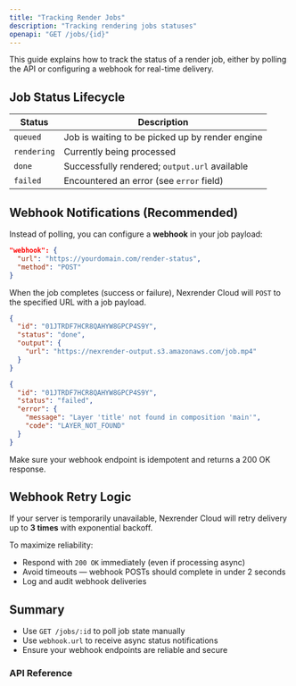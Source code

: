 ```yaml
---
title: "Tracking Render Jobs"
description: "Tracking rendering jobs statuses"
openapi: "GET /jobs/{id}"
---
```


This guide explains how to track the status of a render job, either by polling the API or configuring a webhook for real-time delivery.

## Job Status Lifecycle

| Status      | Description                                     |
| ----------- | ----------------------------------------------- |
| `queued`    | Job is waiting to be picked up by render engine |
| `rendering` | Currently being processed                       |
| `done`      | Successfully rendered; `output.url` available   |
| `failed`    | Encountered an error (see `error` field)        |

## Webhook Notifications (Recommended)

Instead of polling, you can configure a **webhook** in your job payload:

```json
"webhook": {
  "url": "https://yourdomain.com/render-status",
  "method": "POST"
}
```

When the job completes (success or failure), Nexrender Cloud will `POST` to the specified URL with a job payload.

<CodeGroup>

```json Example Webhook Payload (Success)
{
  "id": "01JTRDF7HCR8QAHYW8GPCP4S9Y",
  "status": "done",
  "output": {
    "url": "https://nexrender-output.s3.amazonaws.com/job.mp4"
  }
}
```
```json Example Webhook Payload (Failure)
{
  "id": "01JTRDF7HCR8QAHYW8GPCP4S9Y",
  "status": "failed",
  "error": {
    "message": "Layer 'title' not found in composition 'main'",
    "code": "LAYER_NOT_FOUND"
  }
}
```
</CodeGroup>

<Note>
  Make sure your webhook endpoint is idempotent and returns a 200 OK response.
</Note>

## Webhook Retry Logic

If your server is temporarily unavailable, Nexrender Cloud will retry delivery up to **3 times** with exponential backoff.

To maximize reliability:

- Respond with `200 OK` immediately (even if processing async)
- Avoid timeouts — webhook POSTs should complete in under 2 seconds
- Log and audit webhook deliveries

## Summary

- Use `GET /jobs/:id` to poll job state manually
- Use `webhook.url` to receive async status notifications
- Ensure your webhook endpoints are reliable and secure
### API Reference
